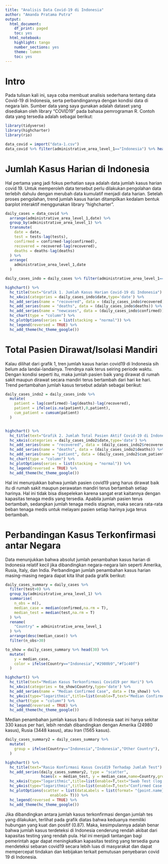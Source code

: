 ```yaml
---
title: "Analisis Data Covid-19 di Indonesia"
author: "Amanda Pratama Putra"
output:
  html_document:
    df_print: paged
    toc: yes
  html_notebook:
    highlight: tango
    number_sections: yes
    theme: lumen
    toc: yes
---
```


# Intro

Pada tulisan kali ini, saya coba membuat analisis sederhana tentang data Covid-19 di Indonesia, serta perbandingannya dengan kondisi data di negara lain. Sumber data yang saya gunakan adalah dataset yang disediakan oleh library "COVID19" pada bahasa pemrograman R. Contoh data yang tersedia adalah sebagai berikut:
```r
library(tidyverse)
library(highcharter)
library(rio)

data_covid = import("data-1.csv")
data_covid %>% filter(administrative_area_level_1=="Indonesia") %>% head(10)
```

# Jumlah Kasus Harian di Indonesia

Hal pertama yang jadi fokus perhatian saya adalah data jumlah kasus harian covid 19. Untuk memperoleh data tersebut perlu dilakukan pengolahan data terlebih dahulu dengan merubah data kumulatif menjadi data harian. Setelah proses pengolahan, trend jumlah kasus harian ditampilkan kedalam bentuk barplot interaktif menggunakan library "highcharter".

```r
daily_cases = data_covid %>% 
  arrange(administrative_area_level_1,date) %>% 
  group_by(administrative_area_level_1) %>% 
  transmute(
    date = date,
    test = tests-lag(tests),
    confirmed = confirmed-lag(confirmed),
    recovered = recovered-lag(recovered),
    deaths = deaths-lag(deaths)
  ) %>% 
  arrange(
    administrative_area_level_1,date
  )

daily_cases_indo = daily_cases %>% filter(administrative_area_level_1=="Indonesia")

highchart() %>% 
  hc_title(text="Grafik 1. Jumlah Kasus Harian Covid-19 di Indonesia") %>% 
  hc_xAxis(categories = daily_cases_indo$date,type='date') %>% 
  hc_add_series(name = "recovered", data = (daily_cases_indo$recovered)) %>%
  hc_add_series(name = "deaths", data = (daily_cases_indo$deaths)) %>%
  hc_add_series(name = "newcases", data = (daily_cases_indo$confirmed)) %>%
  hc_chart(type = "column") %>%
  hc_plotOptions(series = list(stacking = "normal")) %>%
  hc_legend(reversed = TRUE) %>% 
  hc_add_theme(hc_theme_google()) 

```

# Total Pasien Dirawat/Isolasi Mandiri

Kalau dilihat dari grafik 1, tren jumlah kasus harian covid19 di Indonesia sih belum ada landai-landainya. Trendnya naik terus seiring periode waktu. Dengan kondisi seperti itu, maka jumlah pasien baik yang dirawat di rumah sakit maupun dirawat secara mandiri terus bertambah dari hari ke hari. Trend pertambahan jumlah kasus tersebut adalah sebagai berikut:
```r
daily_cases_indo2 = daily_cases_indo %>% 
  mutate(
    patient = lag(confirmed)-lag(deaths)-lag(recovered),
    patient = ifelse(is.na(patient),0,patient),
    cum_patient = cumsum(patient)    
  )


highchart() %>% 
  hc_title(text="Grafik 2. Jumlah Total Pasien Aktif Covid-19 di Indonesia") %>% 
  hc_xAxis(categories = daily_cases_indo2$date,type='date') %>% 
  hc_add_series(name = "recovered", data = (daily_cases_indo2$recovered)) %>%
  hc_add_series(name = "deaths", data = (daily_cases_indo2$deaths)) %>%
  hc_add_series(name = "patient", data = (daily_cases_indo2$cum_patient)) %>%
  hc_chart(type = "column") %>%
  hc_plotOptions(series = list(stacking = "normal")) %>%
  hc_legend(reversed = TRUE) %>% 
  hc_add_theme(hc_theme_google()) 
```

Hal ini menunjukkan bahwa jumlah pasien covid19 yang harus dirawat baik itu di rumah sakit maupun perawatan mandiri terus bertambah setiap harinya. Hal ini tidak bisa disepelekan karena sangat erat kaitannya dengan kapasitas tenaga medis yang tersedia. Apabila jumlah pasien terus bertambah, sedangkan jumlah tenaga medis stagnan, maka secara rata-rata beban tenaga medis untuk melayani pasien setiap harinya juga terus bertambah. 

# Perbandingan Kasus Terkonfirmasi antar Negara

Data menunjukkan bahwa absolut jumlah penambahan kasus harian di Indonesia relatif kecil jika dibandingkan negara-negara lain seperti Amerika, Rusia, Italy, dan India. Perbandingan jumlah penambahan kasus harian masing-masing negara dapat kita lihat pada grafik berikut:

```r
daily_cases_summary = daily_cases %>%
  filter(test>0) %>% 
  group_by(administrative_area_level_1) %>% 
  summarise(
    n_obs = n(),
    median_case = median(confirmed,na.rm = T),
    median_test = median(test,na.rm = T)
  ) %>% 
  rename(
    "Country" = administrative_area_level_1
  ) %>% 
  arrange(desc(median_case)) %>% 
  filter(n_obs>30) 

to_show = daily_cases_summary %>% head(30) %>% 
  mutate(
    y = median_case,
    color = ifelse(Country=="Indonesia","#2980b9","#f1c40f")
  )

highchart() %>% 
  hc_title(text="Median Kasus Terkonfirmasi Covid19 per Hari") %>% 
  hc_xAxis(categories = to_show$Country,type='date') %>% 
  hc_add_series(name = "Median Confirmed Case", data = (to_show)) %>%
  hc_yAxis(type="logarithmic",title=list(enable=T,text="Median Confirmed Case (log scale)")) %>% 
  hc_chart(type = "column") %>%
  hc_legend(reversed = TRUE) %>% 
  hc_add_theme(hc_theme_google())
```

Median penambahan jumlah kasus baru di Indonesia saat ini hanya sekitar 330 kasus per hari, lebih rendah dibandingkan dengan Amerika (24980 kasus), Rusia (3448 kasus), atau Iran (1565 kasus).

```r
daily_cases_summary2 = daily_cases_summary %>% 
  mutate(
    group = ifelse(Country=="Indonesia","Indonesia","Other Country"),
  ) 

highchart() %>% 
  hc_title(text="Rasio Konfirmasi Kasus Covid19 Terhadap Jumlah Test") %>% 
  hc_add_series(daily_cases_summary2, type = "scatter",
                hcaes(x = median_test, y = median_case,name=Country,group=group)) %>% 
  hc_xAxis(type="logarithmic",title=list(enable=T,text="Swab Test (log scale)")) %>% 
  hc_yAxis(type="logarithmic",title=list(enable=T,text="Confirmed Case (log scale)")) %>% 
  hc_plotOptions(scatter = list(dataLabels = list(format= "{point.name}",
                    enabled= T))) %>% 
  hc_legend(reversed = TRUE) %>% 
  hc_add_theme(hc_theme_google())

```

Jika dibandingkan antara jumlah kasus terkonfirmasi dengan jumlah tes yang dilakukan, terlihat pada grafik diatas bahwa keduanya memiliki hubungan yang kuat dan positif (0.87). 
Maka, kesimpulannya adalah benar bahwa jumlah kasus terdeteksi di Indonesia cenderung rendah akibat dari kapasitas testing yang rendah pula. Hal ini menjadi tantangan bagi pemerintah agar dapat meningkatkan kapasitas testing yang tersedia guna mendeteksi sebaran covid19 secara lebih luas di masyarakat dan dapat mempercepat tindakan dan kebijakan terkait pemutusan penyebaran covid 19 di Indonesia. 